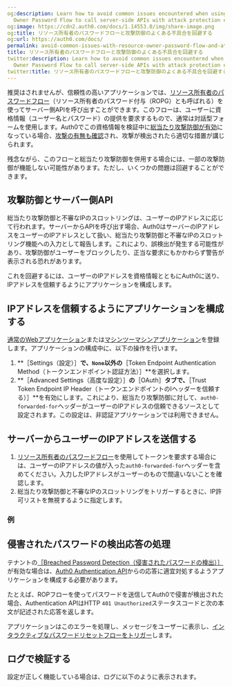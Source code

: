```yaml
---
og:description: Learn how to avoid common issues encountered when using the Resource
  Owner Password Flow to call server-side APIs with attack protection enabled.
og:image: https://cdn2.auth0.com/docs/1.14553.0/img/share-image.png
og:title: リソース所有者のパスワードフローと攻撃防御のよくある不具合を回避する
og:url: https://auth0.com/docs/
permalink: avoid-common-issues-with-resource-owner-password-flow-and-attack-protection
title: リソース所有者のパスワードフローと攻撃防御のよくある不具合を回避する
twitter:description: Learn how to avoid common issues encountered when using the Resource
  Owner Password Flow to call server-side APIs with attack protection enabled.
twitter:title: リソース所有者のパスワードフローと攻撃防御のよくある不具合を回避する
---
```




推奨はされませんが、信頼性の高いアプリケーションでは、[リソース所有者のパスワードフロー](/login/flows/resource-owner-password-flow)（リソース所有者のパスワード付与（ROPG）とも呼ばれる）を使ってサーバー側APIを呼び出すことができます。このフローは、ユーザーに資格情報（ユーザー名とパスワード）の提供を要求するもので、通常は対話型フォームを使用します。Auth0でこの資格情報を検証中に[総当たり攻撃防御が有効](/attack-protection/brute-force-protection)になっている場合、[攻撃の有無も確認](/attack-protection)され、攻撃が検出されたら適切な措置が講じられます。

残念ながら、このフローと総当たり攻撃防御を併用する場合には、一部の攻撃防御が機能しない可能性があります。ただし、いくつかの問題は回避することができます。

## 攻撃防御とサーバー側API

総当たり攻撃防御と不審なIPのスロットリングは、ユーザーのIPアドレスに応じて行われます。サーバーからAPIを呼び出す場合、Auth0はサーバーのIPアドレスをユーザーのIPアドレスとして扱い、総当たり攻撃防御と不審なIPのスロットリング機能への入力として報告します。これにより、誤検出が発生する可能性があり、攻撃防御がユーザーをブロックしたり、正当な要求にもかかわらず警告が表示される恐れがあります。

これを回避するには、ユーザーのIPアドレスを資格情報とともにAuth0に送り、IPアドレスを信頼するようにアプリケーションを構成します。



## IPアドレスを信頼するようにアプリケーションを構成する

[通常のWebアプリケーション](/get-started/create-apps/regular-web-apps)または[マシンツーマシンアプリケーション](/get-started/create-apps/machine-to-machine-apps)を登録します。アプリケーションの構成中に、以下の操作を行います。

1. **［Settings（設定）］**で、`None`以外の**［Token Endpoint Authentication Method（トークンエンドポイント認証方法）］**を選択します。
2. **［Advanced Settings（高度な設定）］**の**［OAuth］**タブで、**［Trust Token Endpoint IP Header（トークンエンドポイントのIヘッダーを信頼する）］**を有効にします。これにより、総当たり攻撃防御に対して、`auth0-forwarded-for`ヘッダーがユーザーのIPアドレスの信頼できるソースとして設定されます。この設定は、非認証アプリケーションでは利用できません。

## サーバーからユーザーのIPアドレスを送信する

1. [リソース所有者のパスワードフロー](/login/flows/call-your-api-using-resource-owner-password-flow)を使用してトークンを要求する場合には、ユーザーのIPアドレスの値が入った`auth0-forwarded-for`ヘッダーを含めてください。入力したIPアドレスがユーザーのもので間違いないことを確認します。
2. 総当たり攻撃防御と不審なIPのスロットリングをトリガーするときに、IP許可リストを無視するように指定します。



### 例



## 侵害されたパスワードの検出応答の処理

テナントの[［Breached Password Detection（侵害されたパスワードの検出）］](/attack-protection/breached-password-detection)が有効な場合は、[Auth0 Authentication API](/docs/api/authentication)からの応答に適宜対処するようアプリケーションを構成する必要があります。

たとえば、ROPフローを使ってパスワードを送信してAuth0で侵害が検出された場合、Authentication APIはHTTP `401 Unauthorized`ステータスコードと次の本文が記述された応答を返します。



アプリケーションはこのエラーを処理し、メッセージをユーザーに表示し、[インタラクティブなパスワードリセットフローをトリガー](/docs/authenticate/database-connections/password-change#authentication-api)します。

## ログで検証する

設定が正しく機能している場合は、ログに以下のように表示されます。
